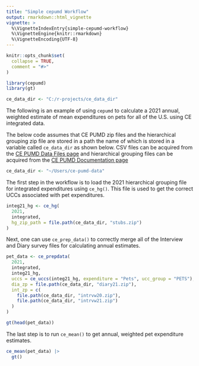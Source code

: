 ```yaml
---
title: "Simple cepumd Workflow"
output: rmarkdown::html_vignette
vignette: >
  %\VignetteIndexEntry{simple-cepumd-workflow}
  %\VignetteEngine{knitr::rmarkdown}
  %\VignetteEncoding{UTF-8}
---
```


```r
knitr::opts_chunk$set(
  collapse = TRUE,
  comment = "#>"
)
```

```r
library(cepumd)
library(gt)
```

```r
ce_data_dir <- "C:/r-projects/ce_data_dir"
```

The following is an example of using `cepumd` to calculate a 2021 annual, weighted estimate of mean expenditures on pets for all of the U.S. using CE integrated data. 

The below code assumes that CE PUMD zip files and the hierarchical grouping zip file are stored in a path the name of which is stored in a variable called `ce_data_dir` as shown below. CSV files can be acquired from the [CE PUMD Data Files page](https://www.bls.gov/cex/pumd_data.htm#csv) and hierarchical grouping files can be acquired from the [CE PUMD Documentation page](https://www.bls.gov/cex/pumd_doc.htm)
```r
ce_data_dir <- "~/Users/ce-pumd-data"
```

The first step in the workflow is to load the 2021 hierarchical grouping file for integrated expenditures using `ce_hg()`. This file is used to get the correct UCCs associated with pet expenditures.
```r
integ21_hg <- ce_hg(
  2021,
  integrated,
  hg_zip_path = file.path(ce_data_dir, "stubs.zip")
)
```

Next, one can use `ce_prep_data()` to correctly merge all of the Interview and Diary survey files for calculating annual estimates.
```r
pet_data <- ce_prepdata(
  2021,
  integrated,
  integ21_hg,
  uccs = ce_uccs(integ21_hg, expenditure = "Pets", ucc_group = "PETS"),
  dia_zp = file.path(ce_data_dir, "diary21.zip"),
  int_zp = c(
    file.path(ce_data_dir, "intrvw20.zip"),
    file.path(ce_data_dir, "intrvw21.zip")
  )
)

gt(head(pet_data))
```

The last step is to run `ce_mean()` to get annual, weighted pet expenditure estimates.
```r
ce_mean(pet_data) |>
  gt()
```

